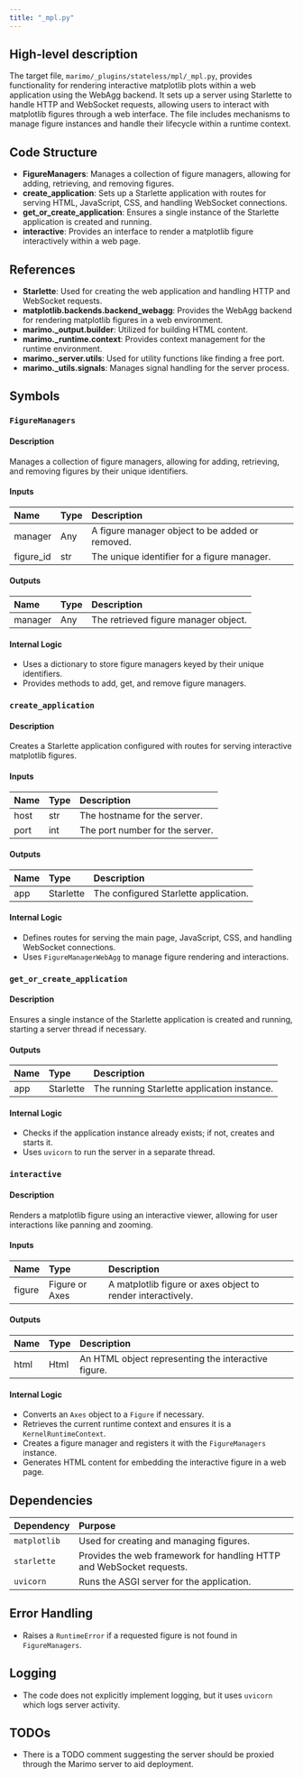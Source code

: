 ```yaml
---
title: "_mpl.py"
---
```


## High-level description

The target file, `marimo/_plugins/stateless/mpl/_mpl.py`, provides functionality for rendering interactive matplotlib plots within a web application using the WebAgg backend. It sets up a server using Starlette to handle HTTP and WebSocket requests, allowing users to interact with matplotlib figures through a web interface. The file includes mechanisms to manage figure instances and handle their lifecycle within a runtime context.

## Code Structure

- **FigureManagers**: Manages a collection of figure managers, allowing for adding, retrieving, and removing figures.
- **create_application**: Sets up a Starlette application with routes for serving HTML, JavaScript, CSS, and handling WebSocket connections.
- **get_or_create_application**: Ensures a single instance of the Starlette application is created and running.
- **interactive**: Provides an interface to render a matplotlib figure interactively within a web page.

## References

- **Starlette**: Used for creating the web application and handling HTTP and WebSocket requests.
- **matplotlib.backends.backend_webagg**: Provides the WebAgg backend for rendering matplotlib figures in a web environment.
- **marimo._output.builder**: Utilized for building HTML content.
- **marimo._runtime.context**: Provides context management for the runtime environment.
- **marimo._server.utils**: Used for utility functions like finding a free port.
- **marimo._utils.signals**: Manages signal handling for the server process.

## Symbols

### `FigureManagers`
#### Description
Manages a collection of figure managers, allowing for adding, retrieving, and removing figures by their unique identifiers.

#### Inputs
| Name | Type | Description |
|:-----|:-----|:------------|
| manager | Any | A figure manager object to be added or removed. |
| figure_id | str | The unique identifier for a figure manager. |

#### Outputs
| Name | Type | Description |
|:-----|:-----|:------------|
| manager | Any | The retrieved figure manager object. |

#### Internal Logic
- Uses a dictionary to store figure managers keyed by their unique identifiers.
- Provides methods to add, get, and remove figure managers.

### `create_application`
#### Description
Creates a Starlette application configured with routes for serving interactive matplotlib figures.

#### Inputs
| Name | Type | Description |
|:-----|:-----|:------------|
| host | str | The hostname for the server. |
| port | int | The port number for the server. |

#### Outputs
| Name | Type | Description |
|:-----|:-----|:------------|
| app | Starlette | The configured Starlette application. |

#### Internal Logic
- Defines routes for serving the main page, JavaScript, CSS, and handling WebSocket connections.
- Uses `FigureManagerWebAgg` to manage figure rendering and interactions.

### `get_or_create_application`
#### Description
Ensures a single instance of the Starlette application is created and running, starting a server thread if necessary.

#### Outputs
| Name | Type | Description |
|:-----|:-----|:------------|
| app | Starlette | The running Starlette application instance. |

#### Internal Logic
- Checks if the application instance already exists; if not, creates and starts it.
- Uses `uvicorn` to run the server in a separate thread.

### `interactive`
#### Description
Renders a matplotlib figure using an interactive viewer, allowing for user interactions like panning and zooming.

#### Inputs
| Name | Type | Description |
|:-----|:-----|:------------|
| figure | Figure or Axes | A matplotlib figure or axes object to render interactively. |

#### Outputs
| Name | Type | Description |
|:-----|:-----|:------------|
| html | Html | An HTML object representing the interactive figure. |

#### Internal Logic
- Converts an `Axes` object to a `Figure` if necessary.
- Retrieves the current runtime context and ensures it is a `KernelRuntimeContext`.
- Creates a figure manager and registers it with the `FigureManagers` instance.
- Generates HTML content for embedding the interactive figure in a web page.

## Dependencies

| Dependency | Purpose |
|:-----------|:--------|
| `matplotlib` | Used for creating and managing figures. |
| `starlette` | Provides the web framework for handling HTTP and WebSocket requests. |
| `uvicorn` | Runs the ASGI server for the application. |

## Error Handling

- Raises a `RuntimeError` if a requested figure is not found in `FigureManagers`.

## Logging

- The code does not explicitly implement logging, but it uses `uvicorn` which logs server activity.

## TODOs

- There is a TODO comment suggesting the server should be proxied through the Marimo server to aid deployment.